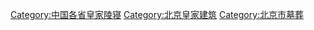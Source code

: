 [[Category:中国各省皇家陵寝|Category:中国各省皇家陵寝]]
[[Category:北京皇家建筑|Category:北京皇家建筑]]
[[Category:北京市墓葬|Category:北京市墓葬]]